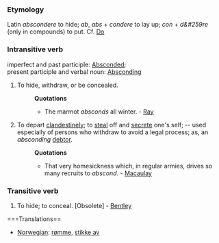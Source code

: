 ===Etymology===
Latin ''abscondere'' to hide; ''ab'', ''abs'' + ''condere'' to lay up; ''con'' + ''d&#259re'' (only in compounds) to put. Cf. [[Do]]
===Intransitive verb===
imperfect and past participle: [[Absconded]]; <br>
present participle and verbal noun: [[Absconding]]
#To hide, withdraw, or be concealed.
#:'''Quotations'''
#:*The marmot ''absconds'' all winter. - [[Ray]]
#To depart [[clandestinely]]; to [[steal]] off and [[secrete]] one's self; -- used especially of persons who withdraw to avoid a legal process; as, an ''absconding'' [[debtor]].
#:'''Quotations'''
#:*That very homesickness which, in regular armies, drives so many recruits to ''abscond''. - [[Macaulay]]
===Transitive verb=== 
#To hide; to conceal. [Obsolete] - [[Bentley]]
===Translations==
*[[Norwegian]]: [[rømme]], [[stikke av]]